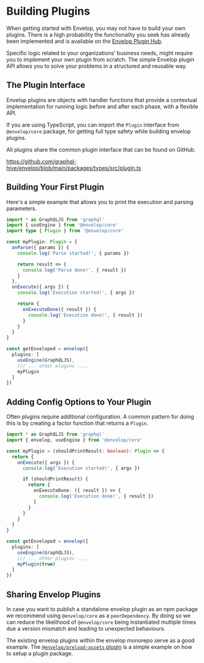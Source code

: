 # Building Plugins

When getting started with Envelop, you may not have to build your own plugins. There is a high
probability the functionality you seek has already been implemented and is available on the
[Envelop Plugin Hub](/plugins).

Specific logic related to your organizations' business needs, might require you to implement your
own plugin from scratch. The simple Envelop plugin API allows you to solve your problems in a
structured and reusable way.

## The Plugin Interface

Envelop plugins are objects with handler functions that provide a contextual implementation for
running logic before and after each phase, with a flexible API.

If you are using TypeScript, you can import the `Plugin` interface from `@envelop/core` package, for
getting full type safety while building envelop plugins.

All plugins share the common plugin interface that can be found on GitHub.

https://github.com/graphql-hive/envelop/blob/main/packages/types/src/plugin.ts

## Building Your First Plugin

Here's a simple example that allows you to print the execution and parsing parameters.

```ts
import * as GraphQLJS from 'graphql'
import { useEngine } from '@envelop/core'
import type { Plugin } from '@envelop/core'

const myPlugin: Plugin = {
  onParse({ params }) {
    console.log('Parse started!', { params })

    return result => {
      console.log('Parse done!', { result })
    }
  },
  onExecute({ args }) {
    console.log('Execution started!', { args })

    return {
      onExecuteDone({ result }) {
        console.log('Execution done!', { result })
      }
    }
  }
}

const getEnveloped = envelop({
  plugins: [
    useEngine(GraphQLJS),
    /// ... other plugins ...,
    myPlugin
  ]
})
```

## Adding Config Options to Your Plugin

Often plugins require additional configuration. A common pattern for doing this is by creating a
factor function that returns a `Plugin`.

```ts
import * as GraphQLJS from 'graphql'
import { envelop, useEngine } from '@envelop/core'

const myPlugin = (shouldPrintResult: boolean): Plugin => {
  return {
    onExecute({ args }) {
      console.log('Execution started!', { args })

      if (shouldPrintResult) {
        return {
          onExecuteDone: ({ result }) => {
            console.log('Execution done!', { result })
          }
        }
      }
    }
  }
}

const getEnveloped = envelop({
  plugins: [
    useEngine(GraphQLJS),
    /// ... other plugins ...,
    myPlugin(true)
  ]
})
```

## Sharing Envelop Plugins

In case you want to publish a standalone envelop plugin as an npm package we recommend using
`@envelop/core` as a `peerDependency`. By doing so we can reduce the likelihood of `@envelop/core`
being instantiated multiple times due a version mismatch and leading to unexpected behaviours.

The existing envelop plugins within the envelop monorepo serve as a good example. The
[`@envelop/preload-assets` plugin](https://github.com/graphql-hive/envelop/tree/main/packages/plugins/preload-assets)
is a simple example on how to setup a plugin package.
